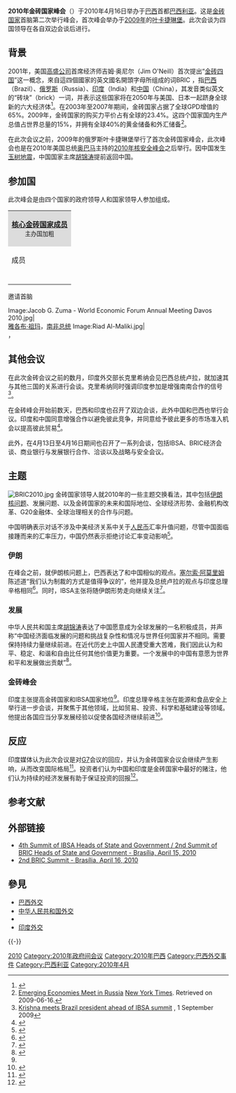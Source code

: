 '''2010年金砖国家峰会'''（{{lang-en|'''2010 BRIC summit'''}}）于2010年4月16日举办于[[巴西|巴西]]首都[[巴西利亚|巴西利亚]]。这是[[金砖国家|金砖国家]]首脑第二次举行峰会，首次峰会举办于[[2009年金砖国家峰会|2009年]]的[[叶卡捷琳堡|叶卡捷琳堡]]。此次会谈为四国领导在各自双边会谈后进行。

==背景==
2001年，美国[[高盛公司|高盛公司]]首席经济师吉姆·奥尼尔（Jim O'Neill）首次提出“[[金砖四国|金砖四国]]”这一概念，來自這四個國家的英文國名開頭字母所组成的词BRIC ，指[[巴西|巴西]]（Brazil）、[[俄罗斯|俄罗斯]]（Russia）、[[印度|印度]]（India）和[[中华人民共和国|中国]]（China），其发音类似英文的“砖块”（brick）一词，并表示这些国家将在2050年与美国、日本一起跻身全球新的六大经济体<ref name="www2.goldmansachs.com">{{cite web |title=Goldman Sachs: The BRICs Dream: Web Tour |url=http://www2.goldmansachs.com/ideas/brics/index.html |work= |archiveurl=https://www.webcitation.org/5heLc0nsG?url=http://www2.goldmansachs.com/ideas/brics/index.html |archivedate=2009-06-19 |deadurl=no |accessdate=2009-06-17 }}</ref>。在2003年至2007年期间，金砖国家占据了全球GPD增值的65%。2009年，金砖国家的购买力平价占有全球的23.4%。这四个国家国内生产总值占世界总量的15%，并拥有全球40%的黄金储备和外汇储备<ref>[http://www.nytimes.com/2009/06/17/world/europe/17bric.html?ref=business Emerging Economies Meet in Russia] {{Wayback|url=http://www.nytimes.com/2009/06/17/world/europe/17bric.html?ref=business |date=20150419215254 }} [[New_York_Times|New York Times]]. Retrieved on 2009-06-16.</ref>。

在此次会议之前，2009年的俄罗斯叶卡捷琳堡举行了首次金砖国家峰会，此次峰会也是在2010年美国总统[[奥巴马|奥巴马]]主持的[[2010年核安全峰会|2010年核安全峰会]]之后举行。因中国发生[[2010年玉樹地震|玉树地震]]，中国国家主席[[胡锦涛|胡锦涛]]提前返回中国。

==参加国==
此次峰会是由四个国家的政府领导人和国家领导人参加组成。

{| class="wikitable"
|-
|colspan="5" style="text-align: center; background:Gainsboro" |'''[[金砖国家|核心金砖国家成员]]'''<br><small>主办国加粗</small>
|-  style="background:LightSteelBlue; text-align:center;"
! colspan=2 | 成员
! 图像
! 代表人
! 官职
|-
! {{flagicon|BRA}}
| '''巴西'''
|
| '''[[路易斯·伊纳西奥·卢拉·达席尔瓦|路易斯·伊纳西奥·卢拉·达席尔瓦]]'''
| '''[[巴西总统|总统]]'''
|-
! {{flagicon|RUS}}
| 俄罗斯
| [[File:Dmitry_Anatolyevich_Medvedev.jpg|80px]]
| [[德米特里·梅德韦杰夫|德米特里·梅德韦杰夫]]
| [[俄罗斯总统|总统]]
|-
! {{flagicon|IND}}
| 印度
| [[File:Prime_Minister_Manmohan_Singh_in_WEF_,2009.jpg|80px]]
| [[曼莫汉·辛格|曼莫汉·辛格]]
| [[印度总理|总理]]
|-
! {{flagicon|CHN}}
| 中国
| [[File:Hu_Jintao_Cannes2011.jpg|90px]]
| [[胡锦涛|胡锦涛]]
| [[中华人民共和国主席|国家主席]]
|}

;邀请首脑
<gallery widths="122px">
Image:Jacob G. Zuma - World Economic Forum Annual Meeting Davos 2010.jpg|'''{{flag|South Africa}}'''<br>[[雅各布·祖玛|雅各布·祖玛]]，[[南非总统|南非总统]]
Image:Riad Al-Maliki.jpg|'''{{flag|Palestinian Authority}}'''<br> {{link-en|亚德·阿尔-马利基|Riad Al-Malki}}，{{link-en|巴勒斯坦权力机构外交部长|Foreign Minister of the Palestinian Authority}}
</gallery>

==其他会议==
在此次金砖会议之前的数月，印度外交部长克里希纳会见巴西总统卢拉，就加速其与其他三国的关系进行会谈。克里希纳同时强调印度参加{{le|IBSA对话|IBSA Dialogue Forum}}是增强南南合作的信号<ref>[http://www.thaindian.com/newsportal/uncategorized/krishna-meets-brazil-president-ahead-of-ibsa-summit_100241385.html Krishna meets Brazil president ahead of IBSA summit] {{Wayback|url=http://www.thaindian.com/newsportal/uncategorized/krishna-meets-brazil-president-ahead-of-ibsa-summit_100241385.html |date=20140714000000 }}, 1 September 2009</ref>。

在金砖峰会开始前数天，巴西和印度也召开了双边会谈，此外中国和巴西也举行会议。印度和中国同意增强合作以避免彼此竞争，并同意给予彼此更多的市场准入机会以提高彼此贸易<ref>{{cite web |url=http://www.presstv.ir/detail.aspx?id=123463&sectionid=3510213 |title=India, China to become equal partners |publisher=Presstv.ir |date=2010-04-16 |accessdate=2010-08-11 |deadurl=yes |archiveurl=https://web.archive.org/web/20120928235449/http://www.presstv.ir/detail.aspx?id=123463&sectionid=3510213 |archivedate=2012-09-28 }}</ref>。

此外，在4月13日至4月16日期间也召开了一系列会谈，包括IBSA、BRIC经济会谈、商业银行与发展银行合作、洽谈以及战略与安全会议。

==主题==
[[File:BRIC2010.jpg|thumb]]
金砖国家领导人就2010年的一些主题交换看法，其中包括[[伊朗核问题|伊朗核问题]]、发展问题、以及金砖国家的未来和国际地位、全球经济形势、金融机构改革、G20金融体、全球治理相关的合作与问题。

中国明确表示对话不涉及中美经济关系中关于[[人民币|人民币]]汇率升值问题，尽管中国面临接踵而来的汇率压力，中国仍然表示拒绝讨论汇率变动影响<ref>{{cite web|url=http://www.businessweek.com/news/2010-04-16/yuan-forwards-fall-as-bric-talks-steer-clear-of-currency-policy.html |title=Yuan Forwards Fall as BRIC Talks Steer Clear of Currency Policy |publisher=BusinessWeek |date=2010-04-16 |accessdate=2010-08-11}}</ref>。

===伊朗===
在峰会之前，就伊朗核问题上，巴西表达了和中国相似的观点。{{le|巴西外交部长|Foreign Minister of Brazil}}[[塞尔索·阿莫里姆|塞尔索·阿莫里姆]]陈述道“我们认为制裁的方式是值得争议的”，他并提及总统卢拉的观点与印度总理辛格相同<ref>{{cite web |url=http://www.presstv.ir/detail.aspx?id=123458&sectionid=351020101 |title=Brazil feels 'affinity' with China over Iran |publisher=Presstv.ir |date=2010-04-15 |accessdate=2010-08-11 |deadurl=yes |archiveurl=https://web.archive.org/web/20120929115713/http://www.presstv.ir/detail.aspx?id=123458&sectionid=351020101 |archivedate=2012-09-29 }}</ref>。同时，IBSA主张将随伊朗形势走向继续关注<ref>{{cite web |url=http://www.presstv.ir/detail.aspx?id=123464&sectionid=351020101 |title=Brazil, India, S Africa urge talks on Iran |publisher=Presstv.ir |date=2010-04-16 |accessdate=2010-08-11 |deadurl=yes |archiveurl=https://web.archive.org/web/20120929120437/http://www.presstv.ir/detail.aspx?id=123464&sectionid=351020101 |archivedate=2012-09-29 }}</ref>。

===发展===
中华人民共和国主席[[胡锦涛|胡锦涛]]表达了中国愿意成为全球发展的一名积极成员，并声称“中国经济面临发展的问题和挑战复杂性和情况与世界任何国家并不相同。需要保持持续力量继续前进。在近代历史上中国人民遭受重大苦难，我们因此认为和平、稳定、和谐和自由比任何其他价值更为重要。一个发展中的中国有意愿为世界和平和发展做出贡献”<ref>{{cite web |url=http://news.xinhuanet.com/english2010/china/2010-04/16/c_13254233.htm |title=President Hu dwells on China's peaceful development at BRIC summit |publisher=News.xinhuanet.com |date= |accessdate=2010-08-11 |archive-date=2016-03-04 |archive-url=https://web.archive.org/web/20160304094925/http://news.xinhuanet.com/english2010/china/2010-04/16/c_13254233.htm |dead-url=no }}</ref>。

===金砖峰会===
印度主张提高金砖国家和IBSA国家地位<ref name="hindu"/>。印度总理辛格主张在能源和食品安全上举行进一步会谈，并聚焦于其他领域，比如贸易、投资、科学和基础建设等领域。他提出各国应当分享发展经验以促使各国经济继续前进<ref>{{cite web |author=PTI, Apr 16, 2010, 10.58am IST |url=http://articles.timesofindia.indiatimes.com/2010-04-16/india/28117144_1_bric-countries-food-security-global-economic-growth |title=PM pitches for close cooperation among BRIC nations - India - The Times of India |publisher=The Times of India |date=2010-04-16 |accessdate=2010-08-11 |archive-date=2012-11-02 |archive-url=https://web.archive.org/web/20121102045801/http://articles.timesofindia.indiatimes.com/2010-04-16/india/28117144_1_bric-countries-food-security-global-economic-growth |dead-url=no }}</ref>。

==反应==
印度媒体认为此次会议是对[[G7|G7]]会议的回应，并认为金砖国家会议会继续产生影响，从而改变国际格局<ref name="hindu">{{cite web |url=http://www.hindu.com/2010/04/16/stories/2010041662881200.htm |title=Front Page : India pitches for greater IBSA, BRIC role |publisher=The Hindu |date=2010-04-16 |accessdate=2010-08-11 |archive-date=2012-11-07 |archive-url=https://web.archive.org/web/20121107121542/http://www.hindu.com/2010/04/16/stories/2010041662881200.htm |dead-url=no }}</ref>。投资者们认为中国和印度是金砖国家中最好的赌注，他们认为持续的经济发展有助于保证投资的回报<ref>{{cite web |url=http://seekingalpha.com/article/22313-analyzing-bric-allocations-india-seems-the-most-promising |title=Analyzing BRIC Allocations: India Seems the Most Promising |publisher=Seeking Alpha |date=2006-12-13 |accessdate=2010-08-11 |archiveurl=https://web.archive.org/web/20100728174205/http://seekingalpha.com/article/22313-analyzing-bric-allocations-india-seems-the-most-promising |archivedate=2010-07-28 |deadurl=no }}</ref>。

== 参考文献 ==
{{Reflist|2}}

==外部链接==
*[http://www.mre.gov.br/ingles/imprensa/nota_detalhe3.asp?ID_RELEASE=8034 4th Summit of IBSA Heads of State and Government / 2nd Summit of BRIC Heads of State and Government - Brasília, April 15, 2010 ]{{dead link|date=六月 2017 |bot=InternetArchiveBot }}
*[http://www.mre.gov.br/ingles/imprensa/nota_detalhe3.asp?ID_RELEASE=8029 2nd BRIC Summit - Brasília, April 16, 2010]{{dead link|date=六月 2017 |bot=InternetArchiveBot }}

== 參見 ==
*[[巴西外交|巴西外交]]
*[[中华人民共和国外交|中华人民共和国外交]]
*{{le|俄罗斯外交|Foreign relations of Russia}}
*[[印度外交|印度外交]]

{{-}}
{{BRICS_summits}}

{{DEFAULTSORT:Bric Summit 2010}}
[[Category:金砖国家峰会|2010]]
[[Category:2010年政府间会议|Category:2010年政府间会议]]
[[Category:2010年巴西|Category:2010年巴西]]
[[Category:巴西外交事件|Category:巴西外交事件]]
[[Category:巴西利亚|Category:巴西利亚]]
[[Category:2010年4月|Category:2010年4月]]
